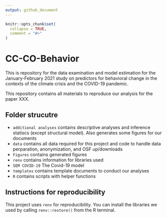 ```yaml
---
output: github_document
---
```


<!-- README.md is generated from README.Rmd. Please edit that file -->

```r
knitr::opts_chunk$set(
  collapse = TRUE,
  comment = "#>"
)
```

# CC-CO-Behavior

<!-- badges: start -->
<!-- badges: end -->

This is repository for the data examination and model estimation for the January-February 2021 study on predictors for behavioral change in the contexts of the climate crisis and the COVID-19 pandemic.


This repository contains all materials to reproduce our analysis for the paper XXX.

## Folder strucutre

- `additional analyses` contains descriptive analyses and inference statiscs (except structural model). Also generates some figures for our documents
- `data` contains all data required for this project and code to handle data perparation, anonymization, and OSF up/downloads
- `Figures` contains generated figures
- `renv` contains information for libraries used
- `SEM COVID-19` The Covid-19 model
- `templates` contains template documents to conduct our analyses
- `R` contains scripts with helper functions


## Instructions for reproducibility
This project uses `renv` for reproducibility. 
You can install the libraries we used by calling `renv::restore()` from the R terminal.


